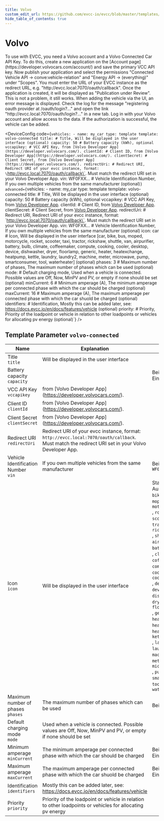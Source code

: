 ```yaml
---
title: Volvo
custom_edit_url: https://github.com/evcc-io/evcc/blob/master/templates/definition/vehicle/volvo-connected.yaml
hide_table_of_contents: true
---
```



# Volvo

<div className="device-detail-container">
  <div className="device-detail-content">
    To use with EVCC, you need a Volvo account and a Volvo Connected Car API Key.
To do this, create a new application on the [Account page](https://developer.volvocars.com/account/) and save the primary VCC API key.
Now publish your application and select the permissions "Connected Vehicle API -> conve:vehicle-relation" and "Energy API -> (everything)" under "Scopes".
You must enter the URL of your EVCC instance as the redirect URL, e.g. "http://evcc.local:7070/oauth/callback".
Once the application is created, it will be displayed as "Publication under Review". This is not a problem, it still works.
When adding the vehicle via the UI, an error message is displayed.
Check the log for the message "registering oauth provider at /oauth/login?..." and open the link "http://evcc.local:7070/oauth/login?..." in a new tab.
Log in with your Volvo account and allow access to the data. If the authorization is successful, the vehicle can be added.


<DeviceConfig code={`vehicles:
    - name: my_car
      type: template
      template: volvo-connected
      title: # Title, Will be displayed in the user interface (optional)
      capacity: 50 # Battery capacity (kWh), optional
      vccapikey: # VCC API Key, from [Volvo Developer App](https://developer.volvocars.com/).
      clientId: # Client ID, from [Volvo Developer App](https://developer.volvocars.com/).
      clientSecret: # Client Secret, from [Volvo Developer App](https://developer.volvocars.com/).
      redirectUri: # Redirect URI, Redirect URI of your evcc instance, format: \`http://evcc.local:7070/oauth/callback\`. Must match the redirect URI set in your Volvo Developer App.
      vin: WF0FXX... # Vehicle Identification Number, If you own multiple vehicles from the same manufacturer (optional)`} advanced={`vehicles:
    - name: my_car
      type: template
      template: volvo-connected
      title: # Title, Will be displayed in the user interface (optional)
      capacity: 50 # Battery capacity (kWh), optional
      vccapikey: # VCC API Key, from [Volvo Developer App](https://developer.volvocars.com/).
      clientId: # Client ID, from [Volvo Developer App](https://developer.volvocars.com/).
      clientSecret: # Client Secret, from [Volvo Developer App](https://developer.volvocars.com/).
      redirectUri: # Redirect URI, Redirect URI of your evcc instance, format: \`http://evcc.local:7070/oauth/callback\`. Must match the redirect URI set in your Volvo Developer App.
      vin: WF0FXX... # Vehicle Identification Number, If you own multiple vehicles from the same manufacturer (optional)
      icon: car # Icon, Will be displayed in the user interface [car, bike, bus, moped, motorcycle, rocket, scooter, taxi, tractor, rickshaw, shuttle, van, airpurifier, battery, bulb, climate, coffeemaker, compute, cooking, cooler, desktop, device, dishwasher, dryer, floorlamp, generic, heater, heatexchange, heatpump, kettle, laundry, laundry2, machine, meter, microwave, pump, smartconsumer, tool, waterheater] (optional)
      phases: 3 # Maximum number of phases, The maximum number of phases which can be used (optional)
      mode: # Default charging mode, Used when a vehicle is connected. Possible values are Off, Now, MinPV and PV, or empty if none should be set (optional)
      minCurrent: 6 # Minimum amperage (A), The minimum amperage per connected phase with which the car should be charged (optional)
      maxCurrent: 16 # Maximum amperage (A), The maximum amperage per connected phase with which the car shuold be charged (optional)
      identifiers: # Identification, Mostly this can be added later, see: https://docs.evcc.io/en/docs/features/vehicle (optional)
      priority: # Priority, Priority of the loadpoint or vehicle in relation to other loadpoints or vehicles for allocating pv energy (optional)`} />
  </div>
  <div className="device-detail-icon">
    <evcc-icon
      type="vehicle"
      name="volvo"
      size="400px"
      alt="Volvo"
      className="device-detail-icon-img"
    ></evcc-icon>
  </div>
</div>

## Template Parameter `volvo-connected`

| Name | Explanation | Value | Optional |
|-----------|-------------|-------|----------|
| Title<br/>`title` | Will be displayed in the user interface |  | no |
| Battery capacity<br/>`capacity` |  | Beispiel: `50`<br/>Einheit: kWh | no |
| VCC API Key<br/>`vccapikey` | from \[Volvo Developer App\](https://developer.volvocars.com/). |  | yes |
| Client ID<br/>`clientId` | from \[Volvo Developer App\](https://developer.volvocars.com/). |  | yes |
| Client Secret<br/>`clientSecret` | from \[Volvo Developer App\](https://developer.volvocars.com/). |  | yes |
| Redirect URI<br/>`redirectUri` | Redirect URI of your evcc instance, format: `http://evcc.local:7070/oauth/callback`. Must match the redirect URI set in your Volvo Developer App. |  | yes |
| Vehicle Identification Number<br/>`vin` | If you own multiple vehicles from the same manufacturer | Beispiel: `WF0FXX...` | no |
| Icon<br/>`icon` | Will be displayed in the user interface | Standard: `car`<br/>Auswahl: `car`, `bike`, `bus`, `moped`, `motorcycle`<br/>, `rocket`, `scooter`, `taxi`, `tractor`, `rickshaw`<br/>, `shuttle`, `van`, `airpurifier`, `battery`, `bulb`<br/>, `climate`, `coffeemaker`, `compute`, `cooking`, `cooler`<br/>, `desktop`, `device`, `dishwasher`, `dryer`, `floorlamp`<br/>, `generic`, `heater`, `heatexchange`, `heatpump`, `kettle`<br/>, `laundry`, `laundry2`, `machine`, `meter`, `microwave`<br/>, `pump`, `smartconsumer`, `tool`, `waterheater` | no |
| Maximum number of phases<br/>`phases` | The maximum number of phases which can be used | Beispiel: `3` | no |
| Default charging mode<br/>`mode` | Used when a vehicle is connected. Possible values are Off, Now, MinPV and PV, or empty if none should be set |  | no |
| Minimum amperage<br/>`minCurrent` | The minimum amperage per connected phase with which the car should be charged | Beispiel: `6`<br/>Einheit: A | no |
| Maximum amperage<br/>`maxCurrent` | The maximum amperage per connected phase with which the car shuold be charged | Beispiel: `16`<br/>Einheit: A | no |
| Identification<br/>`identifiers` | Mostly this can be added later, see: https://docs.evcc.io/en/docs/features/vehicle |  | no |
| Priority<br/>`priority` | Priority of the loadpoint or vehicle in relation to other loadpoints or vehicles for allocating pv energy |  | no |

